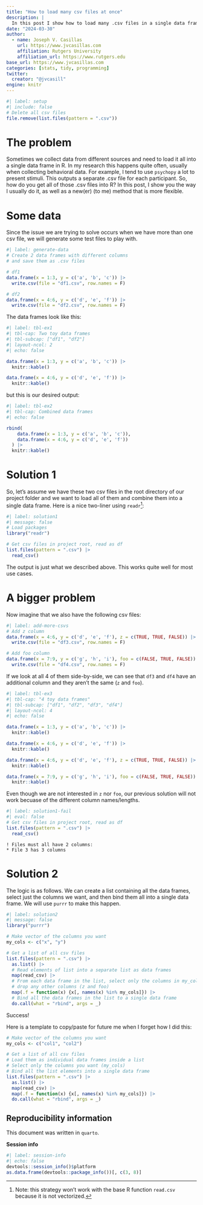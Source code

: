 ```yaml
---
title: "How to load many csv files at once"
description: |
  In this post I show how to load many .csv files in a single data frame in R. 
date: "2024-03-30"
author:
  - name: Joseph V. Casillas 
    url: https://www.jvcasillas.com
    affiliation: Rutgers University
    affiliation_url: https://www.rutgers.edu
base_url: https://www.jvcasillas.com
categories: [stats, tidy, programming]
twitter:
  creator: "@jvcasill"
engine: knitr
---
```


```r
#| label: setup
#| include: false
# Delete all csv files
file.remove(list.files(pattern = ".csv"))
```

# The problem

Sometimes we collect data from different sources and need to load it all into a single data frame in R. 
In my research this happens quite often, usually when collecting behavioral data. 
For example, I tend to use `psychopy` a lot to present stimuli. 
This outputs a separate .csv file for each participant. 
So, how do you get all of those .csv files into R? 
In this post, I show you the way I usually do it, as well as a new(er) (to me) method that is more flexible. 

# Some data

Since the issue we are trying to solve occurs when we have more than one csv file, we will generate some test files to play with.

```r
#| label: generate-data
# Create 2 data frames with different columns
# and save them as .csv files

# df1
data.frame(x = 1:3, y = c('a', 'b', 'c')) |> 
  write.csv(file = "df1.csv", row.names = F)

# df2
data.frame(x = 4:6, y = c('d', 'e', 'f')) |> 
  write.csv(file = "df2.csv", row.names = F)
```

The data frames look like this: 

```r
#| label: tbl-ex1
#| tbl-cap: Two toy data frames
#| tbl-subcap: ["df1", "df2"]
#| layout-ncol: 2
#| echo: false

data.frame(x = 1:3, y = c('a', 'b', 'c')) |> 
  knitr::kable()

data.frame(x = 4:6, y = c('d', 'e', 'f')) |> 
  knitr::kable()
```

but this is our desired output: 

```r
#| label: tbl-ex2
#| tbl-cap: Combined data frames
#| echo: false

rbind(
    data.frame(x = 1:3, y = c('a', 'b', 'c')), 
    data.frame(x = 4:6, y = c('d', 'e', 'f'))
  ) |> 
  knitr::kable()
```



# Solution 1

So, let's assume we have these two csv files in the root directory of our project folder and we want to load all of them and combine them into a single data frame. 
Here is a nice two-liner using `readr`^[Note: this strategy won't work with the base R function `read.csv` because it is not vectorized.]: 

```r
#| label: solution1
#| message: false
# Load packages
library("readr")

# Get csv files in project root, read as df
list.files(pattern = ".csv") |> 
  read_csv()

```

The output is just what we described above. 
This works quite well for most use cases. 

# A bigger problem 

Now imagine that we also have the following csv files: 

```r
#| label: add-more-csvs
# Add z column
data.frame(x = 4:6, y = c('d', 'e', 'f'), z = c(TRUE, TRUE, FALSE)) |> 
  write.csv(file = "df3.csv", row.names = F)

# Add foo column
data.frame(x = 7:9, y = c('g', 'h', 'i'), foo = c(FALSE, TRUE, FALSE)) |> 
  write.csv(file = "df4.csv", row.names = F)
```

If we look at all 4 of them side-by-side, we can see that `df3` and `df4` have an additional column and they aren't the same (`z` and `foo`). 

```r
#| label: tbl-ex3
#| tbl-cap: "4 toy data frames"
#| tbl-subcap: ["df1", "df2", "df3", "df4"]
#| layout-ncol: 4
#| echo: false

data.frame(x = 1:3, y = c('a', 'b', 'c')) |> 
  knitr::kable()

data.frame(x = 4:6, y = c('d', 'e', 'f')) |> 
  knitr::kable()

data.frame(x = 4:6, y = c('d', 'e', 'f'), z = c(TRUE, TRUE, FALSE)) |> 
  knitr::kable()

data.frame(x = 7:9, y = c('g', 'h', 'i'), foo = c(FALSE, TRUE, FALSE)) |> 
  knitr::kable()
```

Even though we are not interested in `z` nor `foo`, our previous solution will not work becuase of the different column names/lengths. 

```r
#| label: solution1-fail
#| eval: false
# Get csv files in project root, read as df
list.files(pattern = ".csv") |> 
  read_csv()
```

```
! Files must all have 2 columns:
* File 3 has 3 columns
```

# Solution 2

The logic is as follows. 
We can create a list containing all the data frames, select just the columns we want, and then bind them all into a single data frame. 
We will use `purrr` to make this happen. 

```r
#| label: solution2
#| message: false
library("purrr")

# Make vector of the columns you want
my_cols <- c("x", "y")

# Get a list of all csv files
list.files(pattern = ".csv") |> 
  as.list() |> 
  # Read elements of list into a separate list as data frames
  map(read_csv) |> 
  # From each data frame in the list, select only the columns in my_cols, i.e., 
  # drop any other columns (z and foo)
  map(.f = function(x) {x[, names(x) %in% my_cols]}) |> 
  # Bind all the data frames in the list to a single data frame
  do.call(what = "rbind", args = _) 
```

Success! 

Here is a template to copy/paste for future me when I forget how I did this: 

```r
# Make vector of the columns you want
my_cols <- c("col1", "col2")

# Get a list of all csv files
# Load them as individual data frames inside a list
# Select only the columns you want (my_cols)
# Bind all the list elements into a single data frame
list.files(pattern = ".csv") |> 
  as.list() |> 
  map(read_csv) |> 
  map(.f = function(x) {x[, names(x) %in% my_cols]}) |> 
  do.call(what = "rbind", args = _) 
```


## Reproducibility information

This document was written in `quarto`.

**Session info**  

```r
#| label: session-info
#| echo: false
devtools::session_info()$platform
as.data.frame(devtools::package_info())[, c(3, 8)]
```

